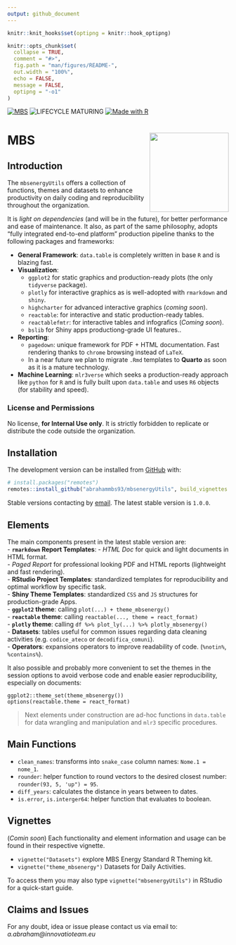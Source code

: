 ```yaml
---
output: github_document
---
```


<!-- README.md is generated from README.Rmd. Please edit that file -->

```r
knitr::knit_hooks$set(optipng = knitr::hook_optipng)

knitr::opts_chunk$set(
  collapse = TRUE,
  comment = "#>",
  fig.path = "man/figures/README-",
  out.width = "100%",
  echo = FALSE,
  message = FALSE,
  optipng = "-o1"
)

```

[![MBS](https://img.shields.io/badge/MBS-ENERGY-037f8c?style=for-the-badge)](mbsconsulting.com)
![LIFECYCLE MATURING](https://img.shields.io/badge/LIFECYCLE-MATURING-d08770?style=for-the-badge)
[![Made with R](https://img.shields.io/badge/Made%20with-rstats-88c0d0?style=for-the-badge&logo=r)](https://cran.r-project.org/)


# MBS <a href="https://mbsconsulting.com"><img src="man/figures/logo.png" align="right" height="180" /></a>

## Introduction

The `mbsenergyUtils` offers a collection of functions, themes and datasets to enhance productivity on daily coding and reproducibility throughout the organization. 

It is *light on dependencies* (and will be in the future), for better performance and ease of maintenance. It also, as part of the same philosophy, adopts "fully integrated end-to-end platform" production pipeline thanks to the following packages and frameworks:  

- **General Framework**: `data.table` is completely written in base `R` and is blazing fast.
- **Visualization**:   
    - `ggplot2` for static graphics and production-ready plots (the only `tidyverse` package).  
    - `plotly` for interactive graphics as is well-adopted with `rmarkdown` and `shiny`.  
    - `highcharter` for advanced interactive graphics (*coming soon*).  
    - `reactable`: for interactive and static production-ready tables.
    - `reactablefmtr`: for interactive tables and infografics (*Coming soon*).  
    - `bslib` for Shiny apps productiong-grade UI features.. 
- **Reporting**:  
    - `pagedown`: unique framework for PDF + HTML documentation. Fast rendering thanks to `chrome` browsing instead of `LaTeX`.
    - In a near future we plan to migrate `.Rmd` templates to **Quarto** as soon as it is a mature technology.
- **Machine Learning**: `mlr3verse` which seeks a production-ready approach like `python` for `R` and is fully built upon `data.table` and uses `R6` objects (for stability and speed).


### License and Permissions
No license, **for Internal Use only**. It is strictly forbidden to replicate or distribute the code outside the organization. 


## Installation

The development version can be installed from [GitHub](https://github.com/) with:

``` r
# install.packages("remotes")
remotes::install_github("abrahammbs93/mbsenergyUtils", build_vignettes = TRUE)
```

Stable versions contacting by [email](a.abraham@mbsconsulting.it). The latest stable version is `1.0.0`.

## Elements

The main components present in the latest stable version are:  
- **`rmarkdown` Report Templates**: 
    - *HTML Doc* for quick and light documents in HTML format.  
    - *Paged Report* for professional looking PDF and HTML reports (lightweight and fast rendering).  
- **RStudio Project Templates**: standardized templates for reproducibility and optimal workflow by specific task.    
- **Shiny Theme Templates**: standardized `CSS` and `JS` structures for production-grade Apps.    
- **`ggplot2` theme**: calling `plot(...) + theme_mbsenergy()`  
- **`reactable` theme**: calling `reactable(..., theme = react_format)`  
- **`plotly` theme**: calling `df %>% plot_ly(...) %>% plotly_mbsenergy()`  
- **Datasets**: tables useful for common issues regarding data cleaning activities (e.g. `codice_ateco` or `decodifica_comuni`).  
- **Operators**: expansions operators to improve readability of code. (`%notin%`, `%contains%`).

It also possible and probably more convenient to set the themes in the session options to avoid verbose code and enable easier reproducibility, especially on documents:  

```
ggplot2::theme_set(theme_mbsenergy())
options(reactable.theme = react_format)

```

> Next elements under construction are ad-hoc functions in `data.table` for data wrangling and manipulation and `mlr3` specific procedures. 

## Main Functions  

- `clean_names`: transforms into `snake_case` column names: `Nome.1 = nome_1`. 
- `rounder`: helper function to round vectors to the desired closest number: `rounder(93, 5, 'up") = 95`. 
- `diff_years`: calculates the distance in years between to dates. 
- `is.error`, `is.interger64`: helper function that evaluates to boolean. 


## Vignettes

(*Comin soon*) Each functionality and element information and usage can be found in their respective vignette. 

- `vignette("Datasets")` explore MBS Energy Standard R Theming kit. 
- `vignette("theme_mbsenergy")` Datasets for Daily Activities. 

To access them you may also type `vignette("mbsenergyUtils")` in RStudio for a quick-start guide.



## Claims and Issues

For any doubt, idea or issue please contact us via email to: *a.abraham@innovatioteam.eu*
